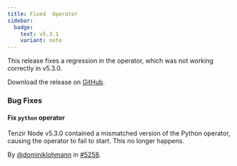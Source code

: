 ```yaml
---
title: Fixed  Operator
sidebar:
  badge:
    text: v5.3.1
    variant: note
---
```


This release fixes a regression in the  operator, which was not working correctly in v5.3.0.

Download the release on [GitHub](https://github.com/tenzir/tenzir/releases/tag/v5.3.1).

### Bug Fixes

#### Fix `python` operator

Tenzir Node v5.3.0 contained a mismatched version of the Python operator,
causing the operator to fail to start. This no longer happens.

By [@dominiklohmann](https://github.com/dominiklohmann) in [#5258](https://github.com/tenzir/tenzir/pull/5258).

